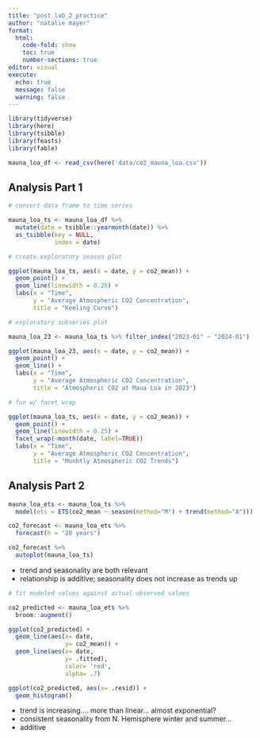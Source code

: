 ```yaml
---
title: "post_lab_2_practice"
author: "natalie mayer"
format: 
  html:
    code-fold: show
    toc: true
    number-sections: true
editor: visual
execute:
  echo: true
  message: false
  warning: false
---
```


```r
library(tidyverse)
library(here)
library(tsibble)
library(feasts)
library(fable)
```

```r
mauna_loa_df <- read_csv(here('data/co2_mauna_loa.csv'))
```

## Analysis Part 1

```r
# convert data frame to time series 

mauna_loa_ts <- mauna_loa_df %>%
  mutate(date = tsibble::yearmonth(date)) %>%
  as_tsibble(key = NULL, 
             index = date)

# create exploratory season plot

ggplot(mauna_loa_ts, aes(x = date, y = co2_mean)) + 
  geom_point() + 
  geom_line(linewidth = 0.25) + 
  labs(x = "Time", 
       y = "Average Atmospheric CO2 Concentration", 
       title = "Keeling Curve")

# exploratory subseries plot 

mauna_loa_23 <- mauna_loa_ts %>% filter_index("2023-01" ~ "2024-01")

ggplot(mauna_loa_23, aes(x = date, y = co2_mean)) + 
  geom_point() + 
  geom_line() + 
  labs(x = "Time", 
       y = "Average Atmospheric CO2 Concentration", 
       title = "Atmospheric CO2 at Maua Loa in 2023")

# fun w/ facet wrap 

ggplot(mauna_loa_ts, aes(x = date, y = co2_mean)) + 
  geom_point() + 
  geom_line(linewidth = 0.25) + 
  facet_wrap(~month(date, label=TRUE))
  labs(x = "Time", 
       y = "Average Atmospheric CO2 Concentration", 
       title = "Monhtly Atmospheric CO2 Trends")

```


## Analysis Part 2

```r
mauna_loa_ets <- mauna_loa_ts %>%
  model(ets = ETS(co2_mean ~ season(method="M") + trend(method="A")))

co2_forecast <- mauna_loa_ets %>%
  forecast(h = "20 years")

co2_forecast %>%
  autoplot(mauna_loa_ts)
```

* trend and seasonality are both relevant 
* relationship is additive; seasonality does not increase as trends up


```r
# fit modeled values against actual observed values 

co2_predicted <- mauna_loa_ets %>%
  broom::augment()

ggplot(co2_predicted) +
  geom_line(aes(x= date, 
                y= co2_mean)) + 
  geom_line(aes(x= date, 
                y= .fitted), 
                color= 'red', 
                alpha= .7)

ggplot(co2_predicted, aes(x= .resid)) + 
  geom_histogram()
```

* trend is increasing.... more than linear... almost exponential?
* consistent seasonality from N. Hemisphere winter and summer...
* additive







